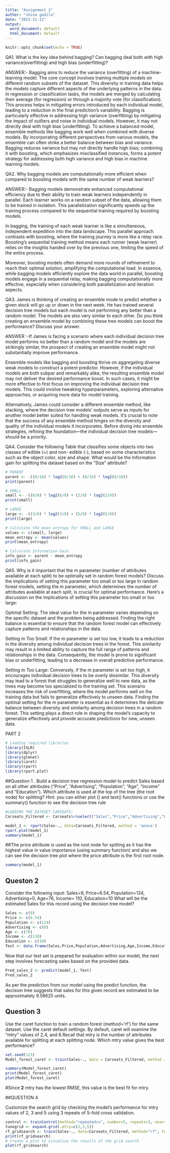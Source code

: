 ```yaml
---
title: "Assignment 2"
author: "shiva gadila"
date: "2023-11-11"
output:
  word_document: default
  html_document: default
---
```


```r
knitr::opts_chunk$set(echo = TRUE)
```
QA1. What is the key idea behind bagging? Can bagging deal both with high variance(overfitting) and high bias (underfitting)? 

ANSWER:- Bagging aims to reduce the variance (overfitting) of a machine-learning model. The core concept involves training multiple models on different random subsets  of the dataset. This diversity in training data helps the models capture different aspects of the underlying patterns in the data. In regression or classification tasks, the models are merged by calculating their average (for regression) or through a majority vote (for classification). This process helps in mitigating errors introduced by each individual model, leading to a reduction in the final prediction's variability.
Bagging is particularly effective in addressing high variance (overfitting) by mitigating the impact of outliers and noise in individual models. However, it may not directly deal with high bias (underfitting). To achieve a balanced model, ensemble methods like bagging work well when combined with diverse models. By incorporating different perspectives from various models, the ensemble can often strike a better balance between bias and variance.   
Bagging reduces variance but may not directly handle high bias; combining it with boosting, which emphasizes misclassified instances, forms a potent strategy for addressing both high variance and high bias in machine learning models.


QA2. Why bagging models are computationally more efficient when compared to boosting models with the same number of weak learners?

ANSWER:- Bagging models demonstrate enhanced computational efficiency due to their ability to train weak learners independently in parallel. Each learner works on a random subset of the data, allowing them to be trained in isolation. This parallelization significantly speeds up the training process compared to the sequential training required by boosting models.

In bagging, the training of each weak learner is like a simultaneous, independent expedition into the data landscape. This parallel approach contrasts with boosting, where the training journey is more like a relay race. Boosting's sequential training method means each runner (weak learner) relies on the insights handed over by the previous one, limiting the speed of the entire process.

Moreover, boosting models often demand more rounds of refinement to reach their optimal solution, amplifying the computational load. In essence, while bagging models efficiently explore the data world in parallel, boosting models engage in a sequential relay, making bagging computationally more effective, especially when considering both parallelization and iteration aspects.


QA3. James is thinking of creating an ensemble mode to predict whether a given stock will go up or down in the next week. He has trained several decision tree models but each model is not performing any better than a random model. The models are also very similar to each other. Do you think creating an ensemble model by combining these tree models can boost the performance? Discuss your answer.

ANSWER :-If James is facing a scenario where each individual decision tree model performs no better than a random model and the models are strikingly similar, the prospect of creating an ensemble model might not substantially improve performance.

Ensemble models like bagging and boosting thrive on aggregating diverse weak models to construct a potent predictor. However, if the individual models are both subpar and remarkably alike, the resulting ensemble model may not deliver the desired performance boost. In such cases, it might be more effective to first focus on improving the individual decision tree models. This could involve tweaking hyperparameters, exploring alternative approaches, or acquiring more data for model training.

Alternatively, James could consider a different ensemble method, like stacking, where the decision tree models' outputs serve as inputs for another model better suited for handling weak models. It's crucial to note that the success of any ensemble method hinges on the diversity and quality of the individual models it incorporates. Before diving into ensemble strategies, refining the foundation—the individual decision tree models—should be a priority.

QA4. Consider the following Table that classifies some objects into two classes of edible (+) and
non- edible (-), based on some characteristics such as the object color, size and shape. What
would be the Information gain for splitting the dataset based on the “Size” attribute?

```r
# PARENT
parent <- -((8/16) * log2(8/16) + (8/16) * log2(8/16))
print(parent)
```
```r
# SMALL
small <- -((6/8) * log2(6/8) + (2/8) * log2(2/8))
print(small)
```

```r
# LARGE
large <- -((3/8) * log2(3/8) + (5/8) * log2(5/8))
print(large)

```

```r
# Calculate the mean entropy for SMALL and LARGE
values <- c(small, large)
mean_entropy <- mean(values)
print(mean_entropy)
```

```r

# Calculate Information Gain
info_gain <- parent - mean_entropy
print(info_gain)

```

QA5. Why is it important that the m parameter (number of attributes available at each split) to be optimally set in random forest models? Discuss the implications of setting this parameter too small or too large 
In random forest models, setting the m parameter, which determines the number of attributes available at each split, is crucial for optimal performance. Here's a discussion on the implications of setting this parameter too small or too large:

Optimal Setting: The ideal value for the m parameter varies depending on the specific dataset and the problem being addressed. Finding the right balance is essential to ensure that the random forest model can effectively capture patterns and relationships in the data.

Setting m Too Small: If the m parameter is set too low, it leads to a reduction in the diversity among individual decision trees in the forest. This similarity may result in a limited ability to capture the full range of patterns and relationships in the data. Consequently, the model is prone to significant bias or underfitting, leading to a decrease in overall predictive performance.

Setting m Too Large: Conversely, if the m parameter is set too high, it encourages individual decision trees to be overly dissimilar. This diversity may lead to a forest that struggles to generalize well to new data, as the trees may become too specialized to the training set. This scenario increases the risk of overfitting, where the model performs well on the training data but fails to generalize effectively to unseen data.
Finding the optimal setting for the m parameter is essential as it determines the delicate balance between diversity and similarity among decision trees in a random forest. This setting plays a direct role in shaping the model's capacity to generalize effectively and provide accurate predictions for new, unseen data.


PART 2 
```r
# Loading required libraries
library(ISLR)
library(dplyr)
library(glmnet)
library(caret)
library(rpart)
library(rpart.plot)

```
##Question 1 . 
Build a decision tree regression model to predict Sales based on all other attributes
("Price", "Advertising", "Population", "Age", "Income" and "Education"). Which attribute is used
at the top of the tree (the root node) for splitting? Hint: you can either plot () and text()
functions or use the summary() function to see the decision tree rule
```r
#LOADING THE DATASET CARSEATS:
Carseats_Filtered <- Carseats%>%select("Sales","Price","Advertising","Population","Age","Income","Education")
```

```r
model_1 <- rpart(Sales~., data=Carseats_Filtered, method = 'anova')
rpart.plot(model_1)
summary(model_1)
```
##The price attribute is used as the root node for spitting as it has the highest value in value importance (using summary function) and also we can see the decision tree plot where the price attribute is the first root node.
```r
summary(model_1)
```


## Queston 2
Consider the following input: Sales=9, Price=6.54, Population=124, Advertising=0, Age=76, Income= 110, Education=10
What will be the estimated Sales for this record using the decision tree model?


```r
Sales <- c(9)
Price <- c(6.54)
Population <- c(124)
Advertising <- c(0)
Age <- c(76)
Income <- c(110)
Education <- c(10)
Test <- data.frame(Sales,Price,Population,Advertising,Age,Income,Education)

```
Now that our test set is prepared for evaluation within our model, the next step involves forecasting sales based on the provided data.

```r
Pred_sales_2 <- predict(model_1, Test)
Pred_sales_2

```
As per the prediction from our model using the predict function, the decision tree suggests that sales for this given record are estimated to be approximately 9.58625 units.

## Question 3
Use the caret function to train a random forest (method=’rf’) for the same dataset. Use the caret default settings. By default, caret will examine the “mtry” values of 2,4, and 6.Recall that mtry is the number of attributes available for splitting at each splitting node. Which mtry value gives the best performance? 

```r
set.seed(123)
Model_forest_caret <- train(Sales~., data = Carseats_Filtered, method = 'rf')

```

```r
summary(Model_forest_caret)
print(Model_forest_caret)
plot(Model_forest_caret)

```
#Since **2** mtry has the lowest RMSE, this value is the best fit for mtry.

##QUESTION 4 

Customize the search grid by checking the model’s performance for mtry values of 2, 3 and
5 using 3 repeats of 5-fold cross validation. 

 
```r

control <- trainControl(method="repeatedcv", number=5, repeats=3, search="grid")
tunegrid <- expand.grid(.mtry=c(2,3,5))
rf_gridsearch <- train(Sales~., data=Carseats_Filtered, method="rf", tuneGrid=tunegrid,trControl=control)
print(rf_gridsearch)
# Create a plot to visualize the results of the grid search
plot(rf_gridsearch)

```


 


